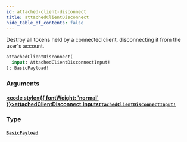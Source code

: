 ```yaml
---
id: attached-client-disconnect
title: attachedClientDisconnect
hide_table_of_contents: false
---
```








Destroy all tokens held by a connected client, disconnecting it from the user's account.

```graphql
attachedClientDisconnect(
  input: AttachedClientDisconnectInput!
): BasicPayload!
```


### Arguments

#### [<code style={{ fontWeight: 'normal' }}>attachedClientDisconnect.<b>input</b></code>](#)<Bullet />[`AttachedClientDisconnectInput!`](/gql-api/inputs/attached-client-disconnect-input) <Badge class="secondary" text="non-null"/> <Badge class="secondary" text="input"/>
> 
> 

### Type

#### [`BasicPayload`](/gql-api/objects/basic-payload) <Badge class="secondary" text="object"/>
> 
> 





